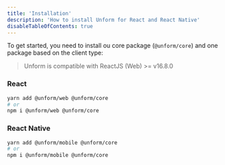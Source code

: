 ```yaml
---
title: 'Installation'
description: 'How to install Unform for React and React Native'
disableTableOfContents: true
---
```


To get started, you need to install ou core package (`@unform/core`) and one
package based on the client type:

> Unform is compatible with ReactJS (Web) >= v16.8.0

### React

```bash
yarn add @unform/web @unform/core
# or
npm i @unform/web @unform/core
```

### React Native

```bash
yarn add @unform/mobile @unform/core
# or
npm i @unform/mobile @unform/core
```
